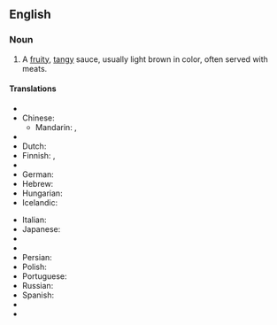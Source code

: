 ==English==
{{wikipedia}}

===Noun===
{{en-noun|sg=[[barbecue]] [[sauce]]|s|-}}

# A [[fruity]], [[tangy]] sauce, usually light brown in color, often served with meats.

====Translations====
{{trans-top|Type of sauce}}
* {{trreq|Arabic}}
* Chinese:
** Mandarin: {{t|cmn|烤肉醬|sc=Hani}}, {{t|cmn|烤肉酱|tr=kǎoròu jiàng|sc=Hani}}
* {{trreq|Czech}}
* Dutch: {{t|nl|barbecuesaus}}
* Finnish: {{t|fi|grillauskastike}},  {{t-|fi|grillikastike}}
* {{trreq|French}}
* German: {{t|de|Barbecuesauce}}
* Hebrew: {{t|he|רוטב ברביקיו|m}}
* Hungarian: {{t|hu|barbecue-szósz}}
* Icelandic: {{t|is|BBQ-sósa}}
{{trans-mid}}
* Italian: {{t|it|salsa barbecue|f}}
* Japanese: {{t|ja|バーベキューソース}}
* {{trreq|Korean}}
* {{trreq|Lithuanian}}
* Persian: {{t|fa|سس تنوری}}
* Polish: {{t|pl|sos barbecue|m}}
* Portuguese: {{t|pt|molho barbecue|m}}
* Russian: {{t|ru|соус для барбекью|m|tr=sóus dlja barbek’jú}}
* Spanish: {{t+|es|salsa barbacoa|f}}
* {{trreq|Swedish}}
* {{trreq|Vietnamese}}
{{trans-bottom}}